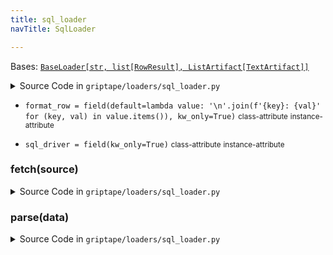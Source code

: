 ```yaml
---
title: sql_loader
navTitle: SqlLoader

---
```


<span id="griptape.loaders.sql_loader.SqlLoader"></span>

Bases:
 [`BaseLoader[str, list[RowResult], ListArtifact[TextArtifact]]`](./#griptape.loaders.BaseLoader "BaseLoader (griptape.loaders.BaseLoader)")

<details><summary>Source Code in <code>griptape&#47;loaders&#47;sql_loader.py</code></summary>

```python
@define
class SqlLoader(BaseLoader[str, list[BaseSqlDriver.RowResult], ListArtifact[TextArtifact]]):
    sql_driver: BaseSqlDriver = field(kw_only=True)
    format_row: Callable[[dict], str] = field(
        default=lambda value: "\n".join(f"{key}: {val}" for key, val in value.items()), kw_only=True
    )

    def fetch(self, source: str) -> list[BaseSqlDriver.RowResult]:
        return self.sql_driver.execute_query(source) or []

    def parse(self, data: list[BaseSqlDriver.RowResult]) -> ListArtifact[TextArtifact]:
        return ListArtifact([TextArtifact(self.format_row(row.cells)) for row in data])
```

</details>

-   `format_row = field(default=lambda value: '\n'.join(f'{key}: {val}' for (key, val) in value.items()), kw_only=True)` <small>class-attribute</small> <small>instance-attribute</small>  <span id="griptape.loaders.sql_loader.SqlLoader.format_row"></span> 

-   `sql_driver = field(kw_only=True)` <small>class-attribute</small> <small>instance-attribute</small>  <span id="griptape.loaders.sql_loader.SqlLoader.sql_driver"></span> 

<span id="griptape.loaders.sql_loader.SqlLoader.fetch"></span>

### fetch(source)

<details><summary>Source Code in <code>griptape&#47;loaders&#47;sql_loader.py</code></summary>

```python
def fetch(self, source: str) -> list[BaseSqlDriver.RowResult]:
    return self.sql_driver.execute_query(source) or []
```

</details>

<span id="griptape.loaders.sql_loader.SqlLoader.parse"></span>

### parse(data)

<details><summary>Source Code in <code>griptape&#47;loaders&#47;sql_loader.py</code></summary>

```python
def parse(self, data: list[BaseSqlDriver.RowResult]) -> ListArtifact[TextArtifact]:
    return ListArtifact([TextArtifact(self.format_row(row.cells)) for row in data])
```

</details>
